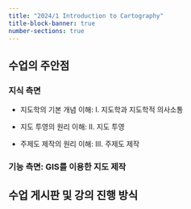 ```yaml
---
title: "2024/1 Introduction to Cartography"
title-block-banner: true
number-sections: true
---
```


## 수업의 주안점

### 지식 측면

-   지도학의 기본 개념 이해: I. 지도학과 지도학적 의사소통

-   지도 투영의 원리 이해: II. 지도 투영

-   주제도 제작의 원리 이해: III. 주제도 제작

### 기능 측면: GIS를 이용한 지도 제작

## 수업 게시판 및 강의 진행 방식

